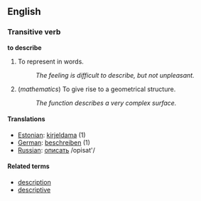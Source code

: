 ==English==

=== Transitive verb===
'''to describe'''

# To represent in words.
#: ''The feeling is difficult to describe, but not unpleasant.''
# (''mathematics'') To give rise to a geometrical structure.
#: ''The function describes a very complex surface.''

====Translations====
*[[Estonian]]: [[kirjeldama]] (1)
*[[German]]: [[beschreiben]] (1)
*[[Russian]]: [[описать]] /opisat'/

====Related terms====
*[[description]]
*[[descriptive]]
